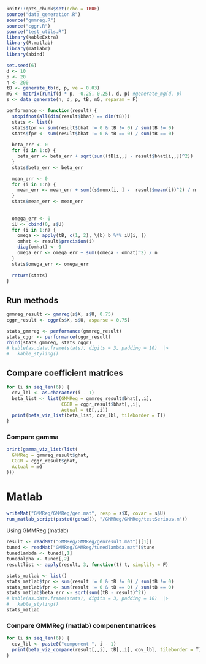 ```r
knitr::opts_chunk$set(echo = TRUE)
source("data_generation.R")
source("gmmreg.R")
source("cggr.R")
source("test_utils.R")
library(kableExtra)
library(R.matlab)
library(matlabr)
library(abind)
```

```r
set.seed(6)
d <- 10
p <- 20
n <- 200
tB <- generate_tb(d, p, ve = 0.03)
mG <- matrix(runif(d * p, -0.25, 0.25), d, p) #generate_mg(d, p)
s <- data_generate(n, d, p, tB, mG, reparam = F)
```

```r
performance <- function(result) {
  stopifnot(all(dim(result$bhat) == dim(tB)))
  stats <- list()
  stats$tpr <- sum(result$bhat != 0 & tB != 0) / sum(tB != 0)
  stats$fpr <- sum(result$bhat != 0 & tB == 0) / sum(tB == 0)
  
  beta_err <- 0
  for (i in 1:d) {
    beta_err <- beta_err + sqrt(sum((tB[i,,] - result$bhat[i,,])^2))
  }
  stats$beta_err <- beta_err

  mean_err <- 0
  for (i in 1:n) {
    mean_err <- mean_err + sum((s$mumx[i, ] -  result$mean(i))^2) / n
  }
  stats$mean_err <- mean_err
  
  
  omega_err <- 0
  iU <- cbind(0, s$U)
  for (i in 1:n) {
    omega <- apply(tB, c(1, 2), \(b) b %*% iU[i, ])
    omhat <- result$precision(i)
    diag(omhat) <- 0
    omega_err <- omega_err + sum((omega - omhat)^2) / n
  }
  stats$omega_err <- omega_err
  
  return(stats)
}
```

## Run methods
```r
gmmreg_result <- gmmreg(s$X, s$U, 0.75)
cggr_result <- cggr(s$X, s$U, asparse = 0.75)

stats_gmmreg <- performance(gmmreg_result)
stats_cggr <- performance(cggr_result)
rbind(stats_gmmreg, stats_cggr)
# kable(as.data.frame(stats), digits = 3, padding = 10)  |>
#   kable_styling()
```


## Compare coefficient matrices
```r
for (i in seq_len(6)) {
  cov_lbl <- as.character(i - 1)
  beta_list <- list(GMMReg = gmmreg_result$bhat[,,i],
                    CGGR = cggr_result$bhat[,,i],
                    Actual = tB[,,i])
  print(beta_viz_list(beta_list, cov_lbl, tileborder = T))
}
```

### Compare gamma
```r
print(gamma_viz_list(list(
  GMMReg = gmmreg_result$ghat,
  CGGR = cggr_result$ghat,
  Actual = mG
)))
```

# Matlab
```r
writeMat("GMMReg/GMMReg/gen.mat", resp = s$X, covar = s$U)
run_matlab_script(paste0(getwd(), "/GMMReg/GMMReg/testSerious.m"))
```

Using GMMReg (matlab)
```r
result <- readMat("GMMReg/GMMReg/genresult.mat")[[1]]
tuned <- readMat("GMMReg/GMMReg/tunedlambda.mat")$tune
tunedlambda <- tuned[,1]
tunedalpha <- tuned[,2]
resultlist <- apply(result, 3, function(t) t, simplify = F)

stats_matlab <- list()
stats_matlab$tpr <- sum(result != 0 & tB != 0) / sum(tB != 0)
stats_matlab$fpr <- sum(result != 0 & tB == 0) / sum(tB == 0)
stats_matlab$beta_err <- sqrt(sum((tB - result)^2))
# kable(as.data.frame(stats), digits = 3, padding = 10)  |>
#   kable_styling()
stats_matlab
```

### Compare GMMReg (matlab) component matrices
```r
for (i in seq_len(6)) {
  cov_lbl <- paste0("component ", i - 1)
  print(beta_viz_compare(result[,,i], tB[,,i], cov_lbl, tileborder = T))
}
```
